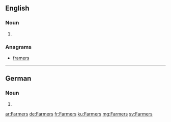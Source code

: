 ==English==

===Noun===
{{head|en|noun plural form}}

# {{plural of|Farmer|lang=en}}

===Anagrams===
* [[framers#English|framers]]

----
==German==

===Noun===
{{head|de|noun form}}

# {{inflection of|Farmer||gen|s|lang=de}}

[[ar:Farmers]]
[[de:Farmers]]
[[fr:Farmers]]
[[ku:Farmers]]
[[mg:Farmers]]
[[sv:Farmers]]